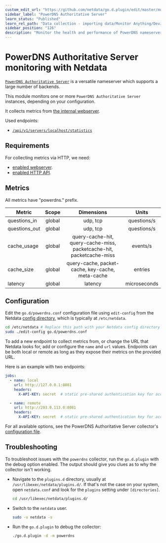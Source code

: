 ```yaml
---
custom_edit_url: "https://github.com/netdata/go.d.plugin/edit/master/modules/powerdns/README.md"
sidebar_label: "PowerDNS Authoritative Server"
learn_status: "Published"
learn_rel_path: "Data collection - importing data/Monitor Anything/Devices"
sidebar_position: "126"
description: "Monitor the health and performance of PowerDNS nameservers with zero configuration, per-second metric granularity, and interactive visualizations."
---
```



# PowerDNS Authoritative Server monitoring with Netdata

[`PowerDNS Authoritative Server`](https://doc.powerdns.com/authoritative/) is a versatile nameserver which supports a
large number of backends.

This module monitors one or more `PowerDNS Authoritative Server` instances, depending on your configuration.

It collects metrics from [the internal webserver](https://doc.powerdns.com/authoritative/http-api/index.html#webserver).

Used endpoints:

- [`/api/v1/servers/localhost/statistics`](https://doc.powerdns.com/authoritative/http-api/statistics.html)

## Requirements

For collecting metrics via HTTP, we need:

- [enabled webserver](https://doc.powerdns.com/authoritative/http-api/index.html#webserver).
- [enabled HTTP API](https://doc.powerdns.com/authoritative/http-api/index.html#enabling-the-api).

## Metrics

All metrics have "powerdns." prefix.

| Metric        | Scope  |                              Dimensions                              |    Units     |
|---------------|:------:|:--------------------------------------------------------------------:|:------------:|
| questions_in  | global |                               udp, tcp                               | questions/s  |
| questions_out | global |                               udp, tcp                               | questions/s  |
| cache_usage   | global | query-cache-hit, query-cache-miss, packetcache-hit, packetcache-miss |   events/s   |
| cache_size    | global |           query-cache, packet-cache, key-cache, meta-cache           |   entries    |
| latency       | global |                               latency                                | microseconds |

## Configuration

Edit the `go.d/powerdns.conf` configuration file using `edit-config` from the
Netdata [config directory](https://learn.netdata.cloud/docs/configure/nodes), which is typically at `/etc/netdata`.

```bash
cd /etc/netdata # Replace this path with your Netdata config directory
sudo ./edit-config go.d/powerdns.conf
```

To add a new endpoint to collect metrics from, or change the URL that Netdata looks for, add or configure the `name` and
`url` values. Endpoints can be both local or remote as long as they expose their metrics on the provided URL.

Here is an example with two endpoints:

```yaml
jobs:
  - name: local
    url: http://127.0.0.1:8081
    headers:
      X-API-KEY: secret  # static pre-shared authentication key for access to the REST API (api-key).

  - name: remote
    url: http://203.0.113.0:8081
    headers:
      X-API-KEY: secret  # static pre-shared authentication key for access to the REST API (api-key).
```

For all available options, see the PowerDNS Authoritative Server
collector's [configuration file](https://github.com/netdata/go.d.plugin/blob/master/config/go.d/powerdns.conf).

## Troubleshooting

To troubleshoot issues with the `powerdns` collector, run the `go.d.plugin` with the debug option enabled. The output
should give you clues as to why the collector isn't working.

- Navigate to the `plugins.d` directory, usually at `/usr/libexec/netdata/plugins.d/`. If that's not the case on
  your system, open `netdata.conf` and look for the `plugins` setting under `[directories]`.

  ```bash
  cd /usr/libexec/netdata/plugins.d/
  ```

- Switch to the `netdata` user.

  ```bash
  sudo -u netdata -s
  ```

- Run the `go.d.plugin` to debug the collector:

  ```bash
  ./go.d.plugin -d -m powerdns
  ```
